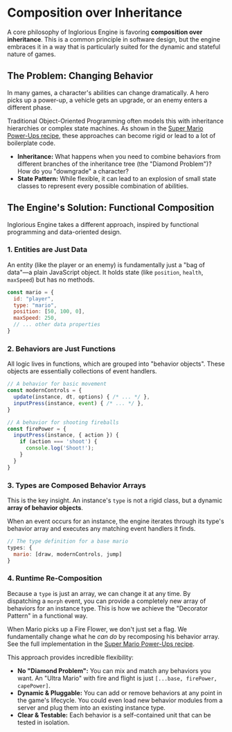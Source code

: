 
<Meta title="Engine/Core Concepts/Composition" />

# Composition over Inheritance

A core philosophy of Inglorious Engine is favoring **composition over inheritance**. This is a common principle in software design, but the engine embraces it in a way that is particularly suited for the dynamic and stateful nature of games.

## The Problem: Changing Behavior

In many games, a character's abilities can change dramatically. A hero picks up a power-up, a vehicle gets an upgrade, or an enemy enters a different phase.

Traditional Object-Oriented Programming often models this with inheritance hierarchies or complex state machines. As shown in the [Super Mario Power-Ups recipe](/docs/engine-recipes--docs#super-mario-power-ups), these approaches can become rigid or lead to a lot of boilerplate code.

-   **Inheritance:** What happens when you need to combine behaviors from different branches of the inheritance tree (the "Diamond Problem")? How do you "downgrade" a character?
-   **State Pattern:** While flexible, it can lead to an explosion of small state classes to represent every possible combination of abilities.

## The Engine's Solution: Functional Composition

Inglorious Engine takes a different approach, inspired by functional programming and data-oriented design.

### 1. Entities are Just Data

An entity (like the player or an enemy) is fundamentally just a "bag of data"—a plain JavaScript object. It holds state (like `position`, `health`, `maxSpeed`) but has no methods.

```javascript
const mario = {
  id: "player",
  type: "mario",
  position: [50, 100, 0],
  maxSpeed: 250,
  // ... other data properties
}
```

### 2. Behaviors are Just Functions

All logic lives in functions, which are grouped into "behavior objects". These objects are essentially collections of event handlers.

```javascript
// A behavior for basic movement
const modernControls = {
  update(instance, dt, options) { /* ... */ },
  inputPress(instance, event) { /* ... */ },
}

// A behavior for shooting fireballs
const firePower = {
  inputPress(instance, { action }) {
    if (action === 'shoot') {
      console.log('Shoot!');
    }
  }
}
```

### 3. Types are Composed Behavior Arrays

This is the key insight. An instance's `type` is not a rigid class, but a dynamic **array of behavior objects**.

When an event occurs for an instance, the engine iterates through its type's behavior array and executes any matching event handlers it finds.

```javascript
// The type definition for a base mario
types: {
  mario: [draw, modernControls, jump]
}
```

### 4. Runtime Re-Composition

Because a `type` is just an array, we can change it at any time. By dispatching a `morph` event, you can provide a completely new array of behaviors for an instance type. This is how we achieve the "Decorator Pattern" in a functional way.

When Mario picks up a Fire Flower, we don't just set a flag. We fundamentally change what he *can do* by recomposing his behavior array. See the full implementation in the [Super Mario Power-Ups recipe](/docs/engine-recipes--docs#super-mario-power-ups).

This approach provides incredible flexibility:
-   **No "Diamond Problem":** You can mix and match any behaviors you want. An "Ultra Mario" with fire and flight is just `[...base, firePower, capePower]`.
-   **Dynamic & Pluggable:** You can add or remove behaviors at any point in the game's lifecycle. You could even load new behavior modules from a server and plug them into an existing instance type.
-   **Clear & Testable:** Each behavior is a self-contained unit that can be tested in isolation.